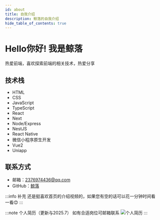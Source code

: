 ```yaml
---
id: about
title: 自我介绍
description: 鲸落的自我介绍
hide_table_of_contents: true
---
```


# Hello你好! 我是鲸落
热爱前端，喜欢探索前端的相关技术，热爱分享

## 技术栈
- HTML
- CSS
- JavaScript
- TypeScript
- React
- Next
- Node/Express
- NestJS
- React Native
- 微信小程序原生开发
- Vue2
- Uniapp

## 联系方式
- 邮箱：2376974436@qq.com
- GitHub：[鲸落](https://github.com/xiaojunnanya)

:::info 补充
还是挺喜欢首页的介绍视频的，如果您有空的话可以花一分钟时间看一看:blush:
:::


:::note 个人简历（更新与2025.7） 如有合适岗位可邮箱联系
![个人简历](./1.png)
:::
